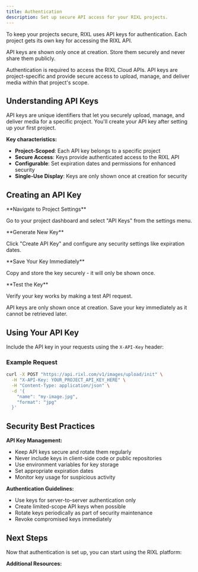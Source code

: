 ```yaml
---
title: Authentication
description: Set up secure API access for your RIXL projects.
---
```



To keep your projects secure, RIXL uses API keys for authentication. Each project gets its own key for accessing the RIXL API.

<Callout type="warning">
API keys are shown only once at creation. Store them securely and never share them publicly.
</Callout>

Authentication is required to access the RIXL Cloud APIs. API keys are project-specific and provide secure access to upload, manage, and deliver media within that project's scope.

## Understanding API Keys

API keys are unique identifiers that let you securely upload, manage, and deliver media for a specific project. You'll create your API key after setting up your first project.

**Key characteristics:**
- **Project-Scoped**: Each API key belongs to a specific project
- **Secure Access**: Keys provide authenticated access to the RIXL API  
- **Configurable**: Set expiration dates and permissions for enhanced security
- **Single-Use Display**: Keys are only shown once at creation for security

## Creating an API Key

<Steps>
<Step>
**Navigate to Project Settings**

Go to your project dashboard and select "API Keys" from the settings menu.
</Step>

<Step>
**Generate New Key**

Click "Create API Key" and configure any security settings like expiration dates.
</Step>

<Step>
**Save Your Key Immediately**

Copy and store the key securely - it will only be shown once.
</Step>

<Step>
**Test the Key**

Verify your key works by making a test API request.
</Step>
</Steps>

<Callout type="error">
API keys are only shown once at creation. Save your key immediately as it cannot be retrieved later.
</Callout>

## Using Your API Key

Include the API key in your requests using the `X-API-Key` header:

### Example Request

```bash
curl -X POST "https://api.rixl.com/v1/images/upload/init" \
  -H "X-API-Key: YOUR_PROJECT_API_KEY_HERE" \
  -H "Content-Type: application/json" \
  -d '{
    "name": "my-image.jpg",
    "format": "jpg"
  }'
```

## Security Best Practices

**API Key Management:**
- Keep API keys secure and rotate them regularly
- Never include keys in client-side code or public repositories
- Use environment variables for key storage
- Set appropriate expiration dates
- Monitor key usage for suspicious activity

**Authentication Guidelines:**
- Use keys for server-to-server authentication only
- Create limited-scope API keys when possible
- Rotate keys periodically as part of security maintenance
- Revoke compromised keys immediately

## Next Steps

Now that authentication is set up, you can start using the RIXL platform:

<div className="grid gap-6 sm:grid-cols-3 mt-6">
  <InteractiveCard 
    title="Create Your First Project" 
    description="Set up a project container for your media"
    href="/docs/getting-started/create-project"
  />
  <InteractiveCard 
    title="Upload Your First Media" 
    description="Start processing content"
    href="/docs/uploads"
  />
  <InteractiveCard 
    title="Explore the Dashboard" 
    description="Learn the web interface"
    href="/docs/dashboard/guide"
  />
</div>

**Additional Resources:**

<div className="grid gap-6 sm:grid-cols-3 mt-6">
  <InteractiveCard
    title="Upload Basics"
    description="Start uploading content with your API key"
    href="/docs/uploads/index"
  />
  <InteractiveCard
    title="Create Feed Posts"
    description="Learn how to create posts for your feeds"
    href="/docs/uploads/posts"
  />
  <InteractiveCard
    title="API Reference"
    description="Complete documentation of all authenticated endpoints"
    href="/docs/api-reference"
  />
</div>